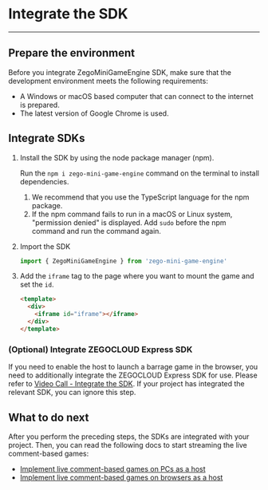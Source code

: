 # Integrate the SDK

---


## Prepare the environment

Before you integrate ZegoMiniGameEngine SDK, make sure that the development environment meets the following requirements:


- A Windows or macOS based computer that can connect to the internet is prepared.
- The latest version of Google Chrome is used.

## Integrate SDKs

1. Install the SDK by using the node package manager (npm).
   
   Run the `npm i zego-mini-game-engine` command on the terminal to install dependencies.
   
    <Note title="Note">
   
   1. We recommend that you use the TypeScript language for the npm package.
   2. If the npm command fails to run in a macOS or Linux system, "permission denied" is displayed. Add `sudo` before the npm command and run the command again.
   
    </Note>


2. Import the SDK
   
   ```js
   import { ZegoMiniGameEngine } from 'zego-mini-game-engine'
   ```

3. Add the `iframe` tag to the page where you want to mount the game and set the `id`.

     ```html
     <template>
       <div>
         <iframe id="iframe"></iframe>
       </div>
     </template>
     ```

### (Optional) Integrate ZEGOCLOUD Express SDK

If you need to enable the host to launch a barrage game in the browser, you need to additionally integrate the ZEGOCLOUD Express SDK for use. Please refer to [Video Call - Integrate the SDK](https://docs.zegocloud.com/article/1031). If your project has integrated the relevant SDK, you can ignore this step.

## What to do next

After you perform the preceding steps, the SDKs are integrated with your project. Then, you can read the following docs to start streaming the live comment-based games:
- [Implement live comment-based games on PCs as a host](./DamakuGamesQuickStart/Live%20streaming%20games%20on%20PC.mdx)
- [Implement live comment-based games on browsers as a host](./DamakuGamesQuickStart/browser%20danmaku%20game.mdx)
